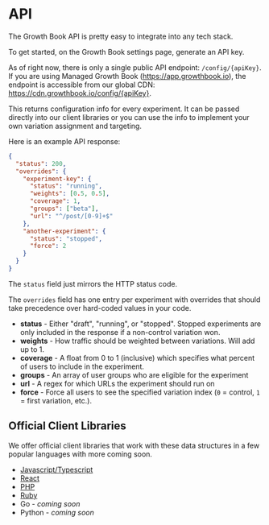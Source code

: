 # API

The Growth Book API is pretty easy to integrate into any tech stack.

To get started, on the Growth Book settings page, generate an API key.

As of right now, there is only a single public API endpoint: `/config/{apiKey}`.  If you are using Managed Growth Book (https://app.growthbook.io), the endpoint is accessible from our global CDN: https://cdn.growthbook.io/config/{apiKey}.  

This returns configuration info for every experiment. 
It can be passed directly into our client libraries or you can use the info to implement your own variation assignment and targeting.

Here is an example API response:

```json
{
  "status": 200,
  "overrides": {
    "experiment-key": {
      "status": "running",
      "weights": [0.5, 0.5],
      "coverage": 1,
      "groups": ["beta"],
      "url": "^/post/[0-9]+$"
    },
    "another-experiment": {
      "status": "stopped",
      "force": 2
    }
  }
}
```

The `status` field just mirrors the HTTP status code.

The `overrides` field has one entry per experiment with overrides that should take precedence over hard-coded values in your code.

-  **status** - Either "draft", "running", or "stopped".  Stopped experiments are only included in the response if a non-control variation won.
-  **weights** - How traffic should be weighted between variations. Will add up to 1.
-  **coverage** - A float from 0 to 1 (inclusive) which specifies what percent of users to include in the experiment.
-  **groups** - An array of user groups who are eligible for the experiment
-  **url** - A regex for which URLs the experiment should run on
-  **force** - Force all users to see the specified variation index (`0` = control, `1` = first variation, etc.).


## Official Client Libraries

We offer official client libraries that work with these data structures in a few popular languages with more coming soon.

*  [Javascript/Typescript](/lib/js)
*  [React](/lib/react)
*  [PHP](/lib/php)
*  [Ruby](/lib/ruby)
*  Go - *coming soon*
*  Python - *coming soon*